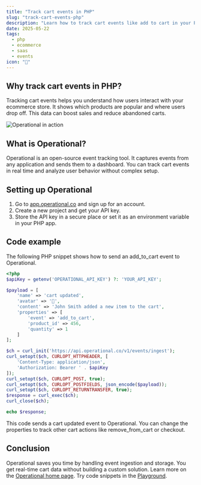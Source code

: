 ```yaml
---
title: "Track cart events in PHP"
slug: "track-cart-events-php"
description: "Learn how to track cart events like add to cart in your PHP app using Operational for insights and conversions."
date: 2025-05-22
tags:
  - php
  - ecommerce
  - saas
  - events
icon: "🛒"
---
```


## Why track cart events in PHP?

Tracking cart events helps you understand how users interact with your ecommerce store. It shows which products are popular and where users drop off. This data can boost sales and reduce abandoned carts.

![Operational in action](https://operational.co/images/pitch/ops_insitu.jpg)

## What is Operational?

Operational is an open-source event tracking tool. It captures events from any application and sends them to a dashboard. You can track cart events in real time and analyze user behavior without complex setup.

## Setting up Operational

1. Go to [app.operational.co](https://app.operational.co) and sign up for an account.
2. Create a new project and get your API key.
3. Store the API key in a secure place or set it as an environment variable in your PHP app.

## Code example

The following PHP snippet shows how to send an add_to_cart event to Operational.

```php
<?php
$apiKey = getenv('OPERATIONAL_API_KEY') ?: 'YOUR_API_KEY';

$payload = [
    'name' => 'cart updated',
    'avatar' => '🛒',
    'content' => 'John Smith added a new item to the cart',
    'properties' => [
        'event' => 'add_to_cart',
        'product_id' => 456,
        'quantity' => 1
    ]
];

$ch = curl_init('https://api.operational.co/v1/events/ingest');
curl_setopt($ch, CURLOPT_HTTPHEADER, [
    'Content-Type: application/json',
    'Authorization: Bearer ' . $apiKey
]);
curl_setopt($ch, CURLOPT_POST, true);
curl_setopt($ch, CURLOPT_POSTFIELDS, json_encode($payload));
curl_setopt($ch, CURLOPT_RETURNTRANSFER, true);
$response = curl_exec($ch);
curl_close($ch);

echo $response;
```

This code sends a cart updated event to Operational. You can change the properties to track other cart actions like remove_from_cart or checkout.

## Conclusion

Operational saves you time by handling event ingestion and storage. You get real-time cart data without building a custom solution. Learn more on the [Operational home page](https://operational.co). Try code snippets in the [Playground](https://operational.co/playground).